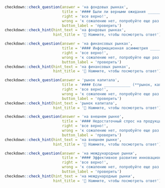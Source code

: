 ```r
checkdown::check_question(answer = 'на фондовых рынках', 
                          title = '#### Были ли верными ожидания ____________ (**на, фондовый, рынок**)?',
                          right = 'все верно!', 
                          wrong = 'к сожалению нет, попробуйте еще раз...',
                          button_label = 'проверить')
checkdown::check_hint(hint_text = 'на фондовых рынках',
                      hint_title = '🔎 Нажмите, чтобы посмотреть ответ')
```

```r
checkdown::check_question(answer = 'на финансовых рынках', 
                          title = '#### Информационная асимметрия ____________ (**на, финансовом, рынке**) возникает, когда одна сторона располагает большей информацией о продукте, чем другая.',
                          right = 'все верно!', 
                          wrong = 'к сожалению нет, попробуйте еще раз...',
                          button_label = 'проверить')
checkdown::check_hint(hint_text = 'на финансовых рынках',
                      hint_title = '🔎 Нажмите, чтобы посмотреть ответ')
```

```r
checkdown::check_question(answer = 'рынок капитала', 
                          title = '#### Если ____________ (**рынок, капитал**) носит конкурентный характер, ставка аренды должна быть равна стоимости использования.',
                          right = 'все верно!', 
                          wrong = 'к сожалению нет, попробуйте еще раз...',
                          button_label = 'проверить')
checkdown::check_hint(hint_text = 'рынок капитала',
                      hint_title = '🔎 Нажмите, чтобы посмотреть ответ')
```

```r
checkdown::check_question(answer = 'на внешнем рынке', 
                          title = '#### Недостаточный спрос на продукцию АБФК ____________ (**на, внешний, рынок**) связывается с высоким уровнем налогообложения и недостатком квалифицированной рабочей силы.',
                          right = 'все верно!', 
                          wrong = 'к сожалению нет, попробуйте еще раз...',
                          button_label = 'проверить')
checkdown::check_hint(hint_text = 'на внешнем рынке',
                      hint_title = '🔎 Нажмите, чтобы посмотреть ответ')
```

```r
checkdown::check_question(answer = 'на международные рынки', 
                          title = '#### Эффективное развитие инновационных систем национального и регионального уровней для подготовки кадров и реализации высокотехнологичных инновационных проектов становится конкурентным преимуществом России, позволяющим выйти ____________ (**на, международных, рынках**).',
                          right = 'все верно!', 
                          wrong = 'к сожалению нет, попробуйте еще раз...',
                          button_label = 'проверить')
checkdown::check_hint(hint_text = 'на международные рынки',
                      hint_title = '🔎 Нажмите, чтобы посмотреть ответ')
```


